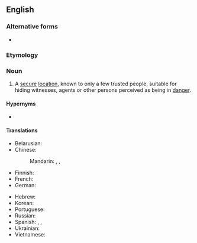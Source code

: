 {{also|safe house}}

==English==
{{wikipedia}}

===Alternative forms===
* {{l|en|safe house}}

===Etymology===
{{compound|en|safe|house}}

===Noun===
{{en-noun}}

# A [[secure]] [[location]], known to only a few trusted people, suitable for hiding witnesses, agents or other persons perceived as being in [[danger]].

====Hypernyms====
* {{l|en|house}}

====Translations====
{{trans-top|secure location}}
* Belarusian: {{t|be|канспіраты́ўная кватэ́ра|f}}
* Chinese:
*: Mandarin: {{t|cmn|[[安全]][[藏身處]]|sc=Hani}}, {{t|cmn|[[安全]][[藏身处]]|tr=ānquán cángshēnchù|sc=Hani}}, {{t|cmn|安全屋|tr=ānquánwū}}
* Finnish: {{t|fi|turvatalo}}
* French: {{t-needed|fr}}
* German: {{t+|de| konspirative Wohnung|f}}
{{trans-mid}}
* Hebrew: {{t|he|בית מסתור; דירת מסתור}}
* Korean: {{t|ko|안전가옥}}
* Portuguese: {{t-needed|pt}}
* Russian: {{t|ru|конспирати́вная кварти́ра|f}}
* Spanish: {{t|es|piso franco|m}}, {{t|es|casa de seguridad|f}}, {{t+|es|refugio|m}}
* Ukrainian: {{t|uk|конспірати́вна кварти́ра|f}}
* Vietnamese: {{t|vi|nhà an toàn}}
{{trans-bottom}}